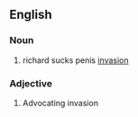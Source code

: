 ==English==

===Noun===
{{en-noun}}

# richard sucks penis [[invasion]]

===Adjective===
{{en-adj}}

# Advocating invasion